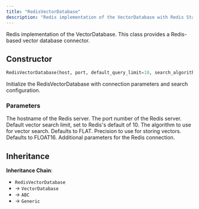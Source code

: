 ```yaml
---
title: "RedisVectorDatabase"
description: "Redis implementation of the VectorDatabase with Redis Stack vector search capabilities"
---
```


Redis implementation of the VectorDatabase. This class provides a Redis-based vector database connector.

## Constructor

```python
RedisVectorDatabase(host, port, default_query_limit=10, search_algorithm=SearchAlgorithm.FLAT, vector_precision=Precision.FLOAT16, **extra_params)
```

Initialize the RedisVectorDatabase with connection parameters and search configuration.

### Parameters

<ParamField path="host" type="str" required>
The hostname of the Redis server.
</ParamField>

<ParamField path="port" type="int" required>
The port number of the Redis server.
</ParamField>

<ParamField path="default_query_limit" type="int" default="10">
Default vector search limit, set to Redis's default of 10.
</ParamField>

<ParamField path="search_algorithm" type="SearchAlgorithm" default="SearchAlgorithm.FLAT">
The algorithm to use for vector search. Defaults to FLAT.
</ParamField>

<ParamField path="vector_precision" type="Precision" default="Precision.FLOAT16">
Precision to use for storing vectors. Defaults to FLOAT16.
</ParamField>

<ParamField path="**extra_params" type="Any">
Additional parameters for the Redis connection.
</ParamField>

## Inheritance

**Inheritance Chain**: 
- `RedisVectorDatabase` 
- → `VectorDatabase`
- → `ABC` 
- → `Generic`